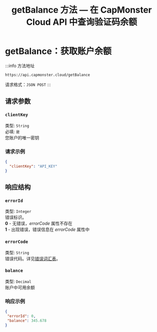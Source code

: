 ﻿---
sidebar_position: 3
sidebar_label: getBalance
title: "getBalance 方法 — 在 CapMonster Cloud API 中查询验证码余额"
description: "CapMonster Cloud API 的 getBalance 方法完整说明。了解如何使用便捷的 API 查询账户余额以处理验证码任务，参考 CapMonster Cloud 文档指南。"
---


<ArticleHead slug="api/methods/get-balance" />

# getBalance：获取账户余额

:::info 方法地址

```http
https://api.capmonster.cloud/getBalance
```

请求格式：`JSON POST`
:::

## 请求参数

### `clientKey`

类型: `String` <br />
必填: `是`<br />
您账户的唯一密钥

### 请求示例

```json
{
  "clientKey": "API_KEY"
}
```

## 响应结构

### `errorId`

类型: `Integer` <br />
错误标识。<br />**0** - 无错误，*errorCode* 属性不存在<br />**1** - 出现错误，错误信息在 *errorCode* 属性中

### `errorCode`

类型: `String` <br />
错误代码。详见[错误词汇表](../api-errors.md)。

### `balance`

类型: `Decimal` <br />
账户中可用余额

### 响应示例

```json
{
 "errorId": 0,
 "balance": 345.678
}
```
